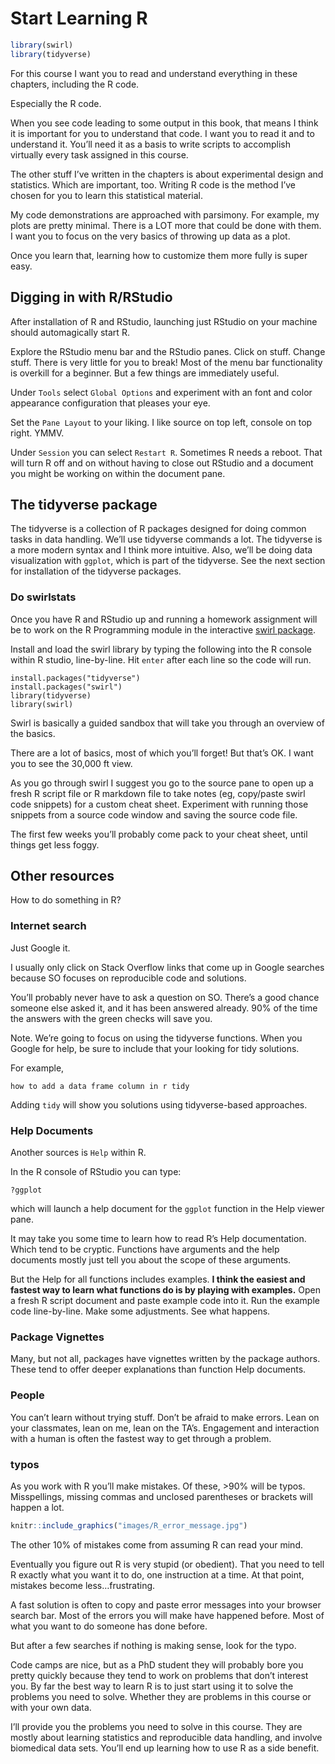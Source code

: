 # Start Learning R {#getting_started}

```r
library(swirl)
library(tidyverse)
```

For this course I want you to read and understand everything in these chapters, including the R code. 

Especially the R code. 

When you see code leading to some output in this book, that means I think it is important for you to understand that code. I want you to read it and to understand it. You'll need it as a basis to write scripts to accomplish virtually every task assigned in this course.

The other stuff I've written in the chapters is about experimental design and statistics. Which are important, too. Writing R code is the method I've chosen for you to learn this statistical material.

My code demonstrations are approached with parsimony. For example, my plots are pretty minimal. There is a LOT more that could be done with them. I want you to focus on the very basics of throwing up data as a plot. 

Once you learn that, learning how to customize them more fully is super easy.

## Digging in with R/RStudio

After installation of R and RStudio, launching just RStudio on your machine should automagically start R.

Explore the RStudio menu bar and the RStudio panes. Click on stuff. Change stuff. There is very little for you to break! Most of the menu bar functionality is overkill for a beginner. But a few things are immediately useful.

Under `Tools` select `Global Options` and experiment with an font and color appearance configuration that pleases your eye.

Set the `Pane Layout` to your liking. I like source on top left, console on top right. YMMV.

Under `Session` you can select `Restart R`. Sometimes R needs a reboot. That will turn R off and on without having to close out RStudio and a document you might be working on within the document pane.

## The tidyverse package

The tidyverse is a collection of R packages designed for doing common tasks in data handling. We'll use tidyverse commands a lot. The tidyverse is a more modern syntax and I think more intuitive. Also, we'll be doing data visualization with `ggplot`, which is part of the tidyverse. See the next section for installation of the tidyverse packages.

### Do swirlstats

Once you have R and RStudio up and running a homework assignment will be to work on the R Programming module in the interactive [swirl package](https://swirlstats.com/). 

Install and load the swirl library by typing the following into the R console within R studio, line-by-line. Hit `enter` after each line so the code will run.

```
install.packages("tidyverse")
install.packages("swirl")
library(tidyverse)
library(swirl)

```

Swirl is basically a guided sandbox that will take you through an overview of the basics. 

There are a lot of basics, most of which you'll forget! But that's OK. I want you to see the 30,000 ft view. 

As you go through swirl I suggest you go to the source pane to open up a fresh R script file or R markdown file to take notes (eg, copy/paste swirl code snippets) for a custom cheat sheet. Experiment with running those snippets from a source code window and saving the source code file.

The first few weeks you'll probably come pack to your cheat sheet, until things get less foggy.

## Other resources

How to do something in R? 

### Internet search

Just Google it. 

I usually only click on Stack Overflow links that come up in Google searches because SO focuses on reproducible code and solutions. 

You'll probably never have to ask a question on SO. There's a good chance someone else asked it, and it has been answered already. 90% of the time the answers with the green checks will save you.

Note. We're going to focus on using the tidyverse functions. When you Google for help, be sure to include that your looking for tidy solutions. 

For example,

```
how to add a data frame column in r tidy

```
Adding `tidy` will show you solutions using tidyverse-based approaches.


### Help Documents

Another sources is `Help` within R. 

In the R console of RStudio you can type:

```
?ggplot

```
which will launch a help document for the `ggplot` function in the Help viewer pane.

It may take you some time to learn how to read R's Help documentation. Which tend to be cryptic. Functions have arguments and the help documents mostly just tell you about the scope of these arguments.

But the Help for all functions includes examples. **I think the easiest and fastest way to learn what functions do is by playing with examples.** Open a fresh R script document and paste example code into it. Run the example code line-by-line. Make some adjustments. See what happens.

### Package Vignettes

Many, but not all, packages have vignettes written by the package authors. These tend to offer deeper explanations than function Help documents.

### People

You can't learn without trying stuff. Don't be afraid to make errors. Lean on your classmates, lean on me, lean on the TA's. Engagement and interaction with a human is often the fastest way to get through a problem.

### typos

As you work with R you'll make mistakes. Of these, >90% will be typos. Misspellings, missing commas and unclosed parentheses or brackets will happen a lot. 

```r
knitr::include_graphics("images/R_error_message.jpg")
```

The other 10% of mistakes come from assuming R can read your mind. 

Eventually you figure out R is very stupid (or obedient). That you need to tell R exactly what you want it to do, one instruction at a time. At that point, mistakes become less...frustrating.

A fast solution is often to copy and paste error messages into your browser search bar. Most of the errors you will make have happened before. Most of what you want to do someone has done before. 

But after a few searches if nothing is making sense, look for the typo.

Code camps are nice, but as a PhD student they will probably bore you pretty quickly because they tend to work on problems that don't interest you. By far the best way to learn R is to just start using it to solve the problems you need to solve. Whether they are problems in this course or with your own data.

I'll provide you the problems you need to solve in this course. They are mostly about learning statistics and reproducible data handling, and involve biomedical data sets. You'll end up learning how to use R as a side benefit.

